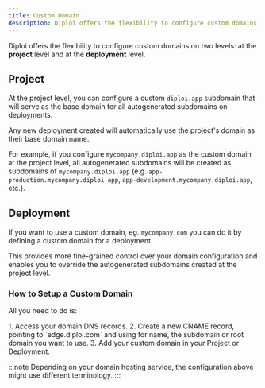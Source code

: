 ```yaml
---
title: Custom Domain
description: Diploi offers the flexibility to configure custom domains on two levels.
---
```


Diploi offers the flexibility to configure custom domains on two levels: at the **project** level and at the **deployment** level.

## Project

At the project level, you can configure a custom `diploi.app` subdomain that will serve as the base domain for all autogenerated subdomains on deployments.

Any new deployment created will automatically use the project's domain as their base domain name.

For example, if you configure `mycompany.diploi.app` as the custom domain at the project level,
all autogenerated subdomains will be created as subdomains of `mycompany.diploi.app` (e.g. `app-production.mycompany.diploi.app`, `app-development.mycompany.diploi.app`, etc.).

## Deployment

If you want to use a custom domain, eg. `mycompany.com` you can do it by defining a custom domain for a deployment.

This provides more fine-grained control over your domain configuration and enables you to override the autogenerated subdomains created at the project level.

### How to Setup a Custom Domain

All you need to do is:

<Steps>
    1. Access your domain DNS records.
    2. Create a new CNAME record, pointing to `edge.diploi.com` and using for name, the subdomain or root domain you want to use.
    3. Add your custom domain in your Project or Deployment.
        <ImageToPNG src={ProjectOptionsDomain} alt='Applying a custom domain'/>

</Steps>

:::note
Depending on your domain hosting service, the configuration above might use different terminology.
<ContactInfo/>
:::